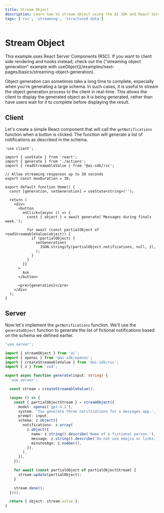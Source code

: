 ---
title: Stream Object
description: Learn how to stream object using the AI SDK and React Server Components.
tags: ['rsc', 'streaming', 'structured data']
---

# Stream Object

<Note>
  This example uses React Server Components (RSC). If you want to client side
  rendering and hooks instead, check out the ["streaming object generation"
  example with
  useObject](/examples/next-pages/basics/streaming-object-generation).
</Note>

Object generation can sometimes take a long time to complete, especially when you're generating a large schema. In such cases, it is useful to stream the object generation process to the client in real-time. This allows the client to display the generated object as it is being generated, rather than have users wait for it to complete before displaying the result.

<Browser>
  <ObjectGeneration
    stream
    object={{
      notifications: [
        {
          name: 'Jamie Roberts',
          message: "Hey! How's the study grind going? Need a coffee boost?",
          minutesAgo: 15,
        },
        {
          name: 'Prof. Morgan',
          message:
            'Reminder: Your term paper is due promptly at 8 AM tomorrow. Please ensure it meets the submission guidelines outlined.',
          minutesAgo: 46,
        },
        {
          name: 'Alex Chen',
          message:
            "Dude, urgent! Borrow your notes for tomorrow's exam? I swear mine got eaten by my dog!",
          minutesAgo: 30,
        },
      ],
    }}
  />
</Browser>

## Client

Let's create a simple React component that will call the `getNotifications` function when a button is clicked. The function will generate a list of notifications as described in the schema.

```tsx filename='app/page.tsx'
'use client';

import { useState } from 'react';
import { generate } from './actions';
import { readStreamableValue } from '@ai-sdk/rsc';

// Allow streaming responses up to 30 seconds
export const maxDuration = 30;

export default function Home() {
  const [generation, setGeneration] = useState<string>('');

  return (
    <div>
      <button
        onClick={async () => {
          const { object } = await generate('Messages during finals week.');

          for await (const partialObject of readStreamableValue(object)) {
            if (partialObject) {
              setGeneration(
                JSON.stringify(partialObject.notifications, null, 2),
              );
            }
          }
        }}
      >
        Ask
      </button>

      <pre>{generation}</pre>
    </div>
  );
}
```

## Server

Now let's implement the `getNotifications` function. We'll use the `generateObject` function to generate the list of fictional notifications based on the schema we defined earlier.

```typescript filename='app/actions.ts'
'use server';

import { streamObject } from 'ai';
import { openai } from '@ai-sdk/openai';
import { createStreamableValue } from '@ai-sdk/rsc';
import { z } from 'zod';

export async function generate(input: string) {
  'use server';

  const stream = createStreamableValue();

  (async () => {
    const { partialObjectStream } = streamObject({
      model: openai('gpt-4.1'),
      system: 'You generate three notifications for a messages app.',
      prompt: input,
      schema: z.object({
        notifications: z.array(
          z.object({
            name: z.string().describe('Name of a fictional person.'),
            message: z.string().describe('Do not use emojis or links.'),
            minutesAgo: z.number(),
          }),
        ),
      }),
    });

    for await (const partialObject of partialObjectStream) {
      stream.update(partialObject);
    }

    stream.done();
  })();

  return { object: stream.value };
}
```
